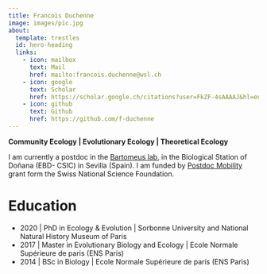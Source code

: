```yaml
---
title: Francois Duchenne
image: images/pic.jpg
about:
  template: trestles
  id: hero-heading
  links:
    - icon: mailbox
      text: Mail
      href: mailto:francois.duchenne@wsl.ch
    - icon: google
      text: Scholar
      href: https://scholar.google.ch/citations?user=FkZF-4sAAAAJ&hl=en
    - icon: github
      text: Github
      href: https://github.com/f-duchenne
---
```


::: {#hero-heading}
**Community Ecology \| Evolutionary Ecology \| Theoretical Ecology**

I am currently a postdoc in the [Bartomeus lab](https://bartomeuslab.com/), in the Biological Station of Doñana (EBD- CSIC) in Sevilla (Spain). I am funded by [Postdoc Mobility](https://www.snf.ch/en/XIZpfY3iVS5KRRoD/funding/careers/postdoc-mobility) grant form the Swiss National Science Foundation.
:::

# Education

-   2020 \| PhD in Ecology & Evolution \| Sorbonne University and National Natural History Museum of Paris
-   2017 \| Master in Evolutionary Biology and Ecology \| Ecole Normale Supérieure de paris (ENS Paris)
-   2014 \| BSc in Biology \| Ecole Normale Supérieure de paris (ENS Paris)
